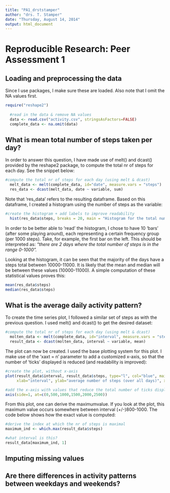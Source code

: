 ```yaml
---
title: "PA1_drststamper"
author: "drs. T. Stamper"
date: "Thursday, August 14, 2014"
output: html_document
---
```


# Reproducible Research: Peer Assessment 1
## Loading and preprocessing the data

Since I use packages, I make sure these are loaded. Also note that I omit the NA values first. 

```r
require("reshape2")  
  
  #read in the data & remove NA values
  data <- read.csv("activity.csv", stringsAsFactors=FALSE) 
  complete_data <- na.omit(data)
```


## What is mean total number of steps taken per day?

In order to answer this question, I have made use of melt() and dcast() provided by the reshape2 package, to compute the total nr of steps for each day. See the snippet below:

```r
#compute the total nr of steps for each day (using melt & dcast)
  melt_data <- melt(complete_data, id="date", measure.vars = "steps")
  res_data <- dcast(melt_data, date ~ variable, sum)
```

Note that 'res_data' refers to the resulting dataframe. Based on this dataframe, I created a histogram using
the number of steps as the variable:

```r
#create the histogram + add labels to improve readability
  hist(res_data$steps, breaks = 20, main = "Histogram for the total number of steps per day", xlab= "total number of steps for a day", ylab="number of days this total occurs")
```

In order to be better able to 'read' the histogram, I chose to have 10 'bars' (after some playing around), each representing a certain frequency group (per 1000 steps). Take, for example, the first bar on the left. This should be interpreted as: *"there are 2 days where the total number of steps is in the range 0-1000".*

Looking at the histogram, it can be seen that the majority of the days have a steps total between 10000-11000. It is likely that the mean and median will be between these values (10000-11000). A simple computation of these statistical values proves this:

```r
mean(res_data$steps)
median(res_data$steps)
```

## What is the average daily activity pattern?

To create the time series plot, I followed a similar set of steps as with the previous question. I used melt() and dcast() to get the desired dataset:

```r
#compute the total nr of steps for each day (using melt & dcast)
  molten_data <- melt(complete_data, id="interval", measure.vars = "steps")
  result_data <- dcast(molten_data, interval ~ variable, mean)
```

The plot can now be created. I used the base plotting system for this plot. I make use of the 'xaxt = n' parameter to add a customized x-axis, so that the number of 'ticks' displayed is reduced (and readability is improved):

```r
#create the plot, without x-axis
plot(result_data$interval, result_data$steps, type="l", col="blue", main = "Average nr of steps per 5 min interval", 
     xlab="interval", ylab="average number of steps (over all days)", xaxt="n")#xaxt="n" will prevent the x-axis from being filled

#add the x-axis with values that reduce the total number of ticks displayed (=better readability)
axis(side=1, at=c(0,500,1000,1500,2000,2500))
```

From this plot, one can derive the maximumvalue. If you look at the plot, this maximum value occurs somewhere between interval (+/-)800-1000. The code below shows how the exact value is computed:

```r
#derive the index at which the nr of steps is maximal
maximum_ind <- which.max(result_data$steps)

#what interval is this?
result_data[maximum_ind, 1]
```


## Imputing missing values
## Are there differences in activity patterns between weekdays and weekends?
